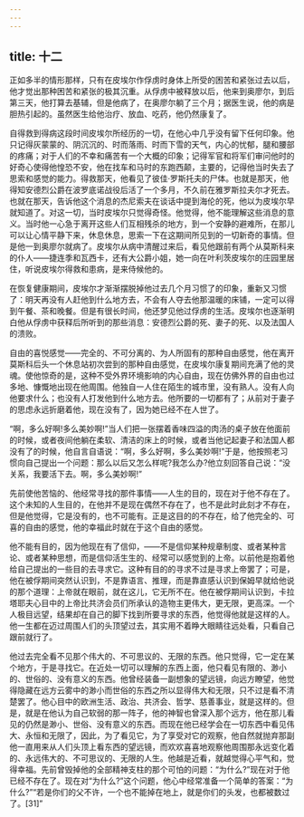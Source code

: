 ```yaml
---
---
---
```

title: 十二
---




正如多半的情形那样，只有在皮埃尔作俘虏时身体上所受的困苦和紧张过去以后，他才觉出那种困苦和紧张的极其沉重。从俘虏中被释放以后，他来到奥廖尔，到后第三天，他打算去基辅，但是他病了，在奥廖尔躺了三个月；据医生说，他的病是胆热引起的。虽然医生给他治疗、放血、吃药，他仍然康复了。

自得救到得病这段时间皮埃尔所经历的一切，在他心中几乎没有留下任何印象。他只记得灰蒙蒙的、阴沉沉的、时而落雨、时而下雪的天气，内心的忧郁，腿和腰部的疼痛；对于人们的不幸和痛苦有一个大概的印象；记得军官和将军们审问他时的好奇心使得他惶恐不安，他在找车和马时的东跑西颠，主要的，记得他当时失去了思索和感觉的能力。得救那天，他看见了彼佳·罗斯托夫的尸体。也就是那天，他得知安德烈公爵在波罗底诺战役后活了一个多月，不久前在雅罗斯拉夫尔才死去。也就在那天，告诉他这个消息的杰尼索夫在谈话中提到海伦的死，他以为皮埃尔早就知道了。对这一切，当时皮埃尔只觉得奇怪。他觉得，他不能理解这些消息的意义。当时他一心急于离开这些人们互相残杀的地方，到一个安静的避难所，在那儿可以让心情平静下来，休息休息，思索一下在这期间所见到的一切新奇的事情。但是他一到奥廖尔就病了。皮埃尔从病中清醒过来后，看见他跟前有两个从莫斯科来的仆人——捷连季和瓦西卡，还有大公爵小姐，她一向在叶利茨皮埃尔的庄园里居住，听说皮埃尔得救和患病，是来侍候他的。

在恢复健康期间，皮埃尔才渐渐摆脱掉他过去几个月习惯了的印象，重新又习惯了：明天再没有人赶他到什么地方去，不会有人夺去他那温暖的床铺，一定可以得到午餐、茶和晚餐。但是有很长时间，他还梦见他过俘虏的生活。皮埃尔也逐渐明白他从俘虏中获释后所听到的那些消息：安德烈公爵的死、妻子的死、以及法国人的溃败。

自由的喜悦感觉——完全的、不可分离的、为人所固有的那种自由感觉，他在离开莫斯科后头一个休息站初次尝到的那种自由感觉，在皮埃尔康复期间充满了他的灵魂。使他惊奇的是，这种不受外界环境影响的内心自由，现在仿佛外界的自由也过多地、慷慨地出现在他周围。他独自一人住在陌生的城市里，没有熟人。没有人向他要求什么；也没有人打发他到什么地方去。他所要的一切都有了；从前对于妻子的思虑永远折磨着他，现在没有了，因为她已经不在人世了。

“啊，多么好啊!多么美妙啊!”当人们把一张摆着香味四溢的肉汤的桌子放在他面前的时候，或者夜间他躺在柔软、清洁的床上的时候，或者当他记起妻子和法国人都没有了的时候，他自言自语说：“啊，多么好啊，多么美妙啊!”于是，他按照老习惯向自己提出一个问题：那么以后又怎么样呢?我怎么办?他立刻回答自己说：“没关系，我要活下去。啊，多么美妙啊!”

先前使他苦恼的、他经常寻找的那件事情——人生的目的，现在对于他不存在了。这个未知的人生目的，在他并不是现在偶然不存在了，也不是此时此刻才不存在，但是他觉得，它是没有的，也不可能有。正是这目的的不存在，给了他完全的、可喜的自由的感觉，他的幸福此时就在于这个自由的感觉。

他不能有目的，因为他现在有了信仰，——不是信仰某种规章制度、或者某种言论、或者某种思想，而是信仰活生生的、经常可以感觉到的上帝。以前他是抱着他给自己提出的一些目的去寻求它。这种有目的的寻求不过是寻求上帝罢了；可是，他在被俘期间突然认识到，不是靠语言、推理，而是靠直感认识到保姆早就给他说的那个道理：上帝就在眼前，就在这儿，它无所不在。他在被俘期间认识到，卡拉塔耶夫心目中的上帝比共济会员们所承认的造物主更伟大，更无限，更高深。一个人极目远望，结果却在自己的脚下找到所要寻求的东西，他觉得他就是这样的人。他一生都在迈过周围人们的头顶望过去，其实用不着睁大眼睛往远处看，只看自己跟前就行了。

他过去完全看不见那个伟大的、不可思议的、无限的东西。他只觉得，它一定在某个地方，于是寻找它。在近处一切可以理解的东西上面，他只看见有限的、渺小的、世俗的、没有意义的东西。他曾经装备一副想象的望远镜，向远方瞭望，他觉得隐藏在远方云雾中的渺小而世俗的东西之所以显得伟大和无限，只不过是看不清楚罢了。他心目中的欧洲生活、政治、共济会、哲学、慈善事业，就是这样的。但是，就是在他认为自己软弱的那一阵子，他的神智也曾深入那个远方，他在那儿看见的仍然是渺小、世俗、没有意义的东西。而现在他已经学会在一切东西中看见伟大、永恒和无限了，因此，为了看见它，为了享受对它的观察，他自然就抛弃那副他一直用来从人们头顶上看东西的望远镜，而欢欢喜喜地观察他周围那永远变化着的、永远伟大的、不可思议的、无限的人生。他越是近看，就越觉得心平气和，觉得幸福。先前曾毁掉他的全部精神支柱的那个可怕的问题：“为什么?”现在对于他已经不存在了。现在对“为什么?”这个问题，他心中经常准备一个简单的答案：“为什么?”“若是你们的父不许，一个也不能掉在地上，就是你们的头发，也都被数过了。[31]”